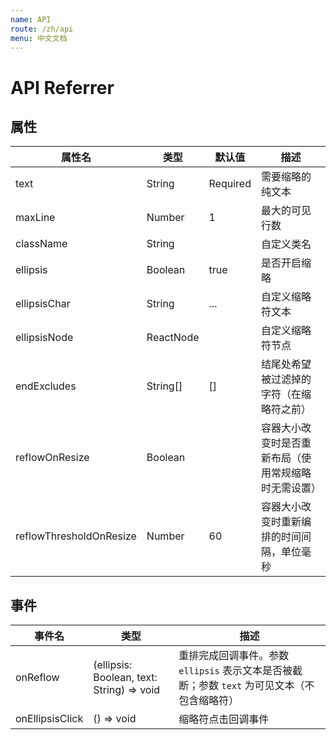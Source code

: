 ```yaml
---
name: API
route: /zh/api
menu: 中文文档
---
```


# API Referrer

## 属性

| 属性名                  | 类型      | 默认值   | 描述                                                 |
| ----------------------- | --------- | -------- | ---------------------------------------------------- |
| text                    | String    | Required | 需要缩略的纯文本                                     |
| maxLine                 | Number    | 1        | 最大的可见行数                                       |
| className               | String    |          | 自定义类名                                           |
| ellipsis                | Boolean   | true     | 是否开启缩略                                         |
| ellipsisChar            | String    | ...      | 自定义缩略符文本                                     |
| ellipsisNode            | ReactNode |          | 自定义缩略符节点                                     |
| endExcludes             | String[]  | []       | 结尾处希望被过滤掉的字符（在缩略符之前）             |
| reflowOnResize          | Boolean   |          | 容器大小改变时是否重新布局（使用常规缩略时无需设置） |
| reflowThresholdOnResize | Number    | 60       | 容器大小改变时重新编排的时间间隔，单位毫秒           |

## 事件

| 事件名          | 类型                                      | 描述                                                                                         |
| --------------- | ----------------------------------------- | -------------------------------------------------------------------------------------------- |
| onReflow        | (ellipsis: Boolean, text: String) => void | 重排完成回调事件。参数 `ellipsis` 表示文本是否被截断；参数 `text` 为可见文本（不包含缩略符） |
| onEllipsisClick | () => void                                | 缩略符点击回调事件                                                                           |
